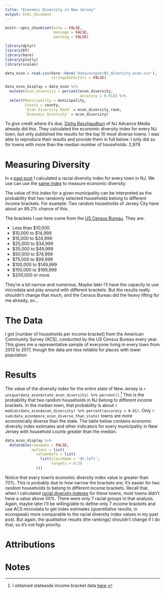 ```yaml
---
title: "Economic Diversity in New Jersey"
output: html_document
---
```


```r

knitr::opts_chunk$set(echo = FALSE,
                      message = FALSE,
                      warning = FALSE)

library(dplyr)
library(DT)
library(here)
library(plotly)
library(scales)

data_econ = read.csv(here::here('data/output/NJ_diversity_econ.csv'),
                     stringsAsFactors = FALSE)

data_econ_display = data_econ %>%
  mutate(econ_diversity = percent(econ_diversity,
                                  accuracy = 0.01)) %>%
  select(Municipality = municipality,
         County = county,
         `Econ Diversity Rank` = econ_diversity_rank,
         `Economic Diversity` = econ_diversity)

```



To give credit where it's due, 
[Disha Raychaudhuri](https://www.nj.com/data/2019/04/nj-towns-are-increasingly-becoming-rich-or-poor-is-the-middle-class-disappearing.html)
of NJ Advance Media already did this. They calculated the economic diversity
index for every NJ town, but only published the results for the top 10 most
diverse towns. I was able to reproduce their results and provide them in full
below. I only did so for towns with more than the median number of
households: 2,979.

# Measuring Diversity

In a [past post](https://everetr.github.io/2019/04/racial-diversity-nj/) I
calculated a racial diversity index for every town in NJ. We use can use the
[same index](https://en.wikipedia.org/wiki/Diversity_index#Gini%E2%80%93Simpson_index) 
to measure economic diversity.

The value of this index for a given municipality can be interpreted as the probability that two randomly selected households belong to different income
brackets. For example: Two random households of Jersey City have about an 89.2%
chance of this.

The brackets I use here come from the 
[US Census Bureau](https://factfinder.census.gov/bkmk/table/1.0/en/ACS/17_5YR/S1901/0100000US|0400000US34.06000).
They are:

* Less than $10,000
* \$10,000 to \$14,999
* \$15,000 to \$24,999
* \$25,000 to \$34,999
* \$35,000 to \$49,999
* \$50,000 to \$74,999
* \$75,000 to \$99,999
* \$100,000 to \$149,999
* \$150,000 to \$199,999
* $200,000 or more

They're a bit narrow and numerous. Maybe later I'll have the capacity to use
microdata and play around with different brackets. But the results really
shouldn't change that much, and the Census Bureau did the heavy lifting for me
already, so...

# The Data

I got [number of households per income bracket] from the American Community
Survey (ACS), conducted by the US Census Bureau every year. This gives me a
representative sample of everyone living in every town from 2013 to 2017, though
the data are less reliable for places with lower population.

# Results

The value of the diversity index for the entire state of New Jersey is
`r unique(data_econ$state_econ_diversity) %>% percent()`.[^1] This is the
probability that two random households in NJ belong to different income
brackets. In the median town, that probability is about
`r median(data_econ$econ_diversity) %>% percent(accuracy = 0.01)`. Only
`r sum(data_econ$more_econ_diverse_than_state)` towns are more economically
diverse than the state. The table below contains economic diversity index
estimates and other indicators for every municipality in New Jersey with
household counts greater than the median.

```r

data_econ_display %>%
  datatable(rownames = FALSE,
            options = list(
              columnDefs = list(
                list(className = 'dt-left', 
                     targets = 0:3)
              )))

```

Notice that every town's economic diversity index value is greater than 70%.
This is probably due to how narrow the brackets are; it's easier for two random
households to belong to different income brackets. Recall that, when I
calculated 
[racial diversity indexes](https://everetr.github.io/2019/04/racial-diversity-nj/) 
for these towns, most towns didn't have a value above 50%. There were only 7
racial groups in that analysis. Again, maybe later I'll be willing/able to
define only 7 income brackets and use ACS microdata to get index estimates
(*quantitative* results, in econspeak) more comparable to the racial diversity
index values in my past post. But again, the *qualitative* results (the
rankings) shouldn't change if I do that, so it's not high priority.

<!-- plotly scatter plot of econ diversity vs median household income -->
<!-- plotly scatter plot of econ diversity vs racial diversity -->
<!-- ggplot bar charts of bracket proportions for top & bottom diverse towns -->
<!-- leaflet map -->

# Attributions

# Notes

[^1]: I obtained statewide income bracket data
[here](https://factfinder.census.gov/bkmk/table/1.0/en/ACS/17_5YR/S1901/0100000US|0400000US34).

